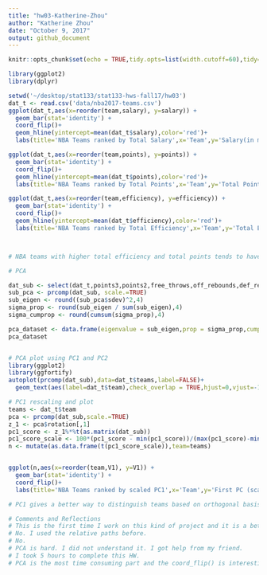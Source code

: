 ```yaml
---
title: "hw03-Katherine-Zhou"
author: "Katherine Zhou"
date: "October 9, 2017"
output: github_document
---
```


```r
knitr::opts_chunk$set(echo = TRUE,tidy.opts=list(width.cutoff=60),tidy=TRUE)
```

```r
library(ggplot2)
library(dplyr)

setwd('~/desktop/stat133/stat133-hws-fall17/hw03')
dat_t <- read.csv('data/nba2017-teams.csv')
ggplot(dat_t,aes(x=reorder(team,salary), y=salary)) +
  geom_bar(stat='identity') +
  coord_flip()+
  geom_hline(yintercept=mean(dat_t$salary),color='red')+
  labs(title='NBA Teams ranked by Total Salary',x='Team',y='Salary(in millions)')

```
```r
ggplot(dat_t,aes(x=reorder(team,points), y=points)) +
  geom_bar(stat='identity') +
  coord_flip()+
  geom_hline(yintercept=mean(dat_t$points),color='red')+
  labs(title='NBA Teams ranked by Total Points',x='Team',y='Total Points')

```
```r

ggplot(dat_t,aes(x=reorder(team,efficiency), y=efficiency)) +
  geom_bar(stat='identity') +
  coord_flip()+
  geom_hline(yintercept=mean(dat_t$efficiency),color='red')+
  labs(title='NBA Teams ranked by Total Efficiency',x='Team',y='Total Efficiency')



# NBA teams with higher total efficiency and total points tends to have higher salary. There is some correlation existing, but it's not enough to conclude they are causes.

```


```r
# PCA

dat_sub <- select(dat_t,points3,points2,free_throws,off_rebounds,def_rebounds,assists,steals,blocks,turnovers,fouls)
sub_pca <- prcomp(dat_sub, scale.=TRUE)
sub_eigen <- round((sub_pca$sdev)^2,4)
sigma_prop <- round(sub_eigen / sum(sub_eigen),4)
sigma_cumprop <- round(cumsum(sigma_prop),4)

pca_dataset <- data.frame(eigenvalue = sub_eigen,prop = sigma_prop,cumprop = sigma_cumprop)
pca_dataset



```

```r
# PCA plot using PC1 and PC2
library(ggplot2)
library(ggfortify)
autoplot(prcomp(dat_sub),data=dat_t$teams,label=FALSE)+
  geom_text(aes(label=dat_t$team),check_overlap = TRUE,hjust=0,vjust=-1,size=3)

```
```r
# PC1 rescaling and plot
teams <- dat_t$team
pca <- prcomp(dat_sub,scale.=TRUE)
z_1 <- pca$rotation[,1]
pc1_score <- z_1%*%t(as.matrix(dat_sub))
pc1_score_scale <- 100*(pc1_score - min(pc1_score))/(max(pc1_score)-min(pc1_score))
n <- mutate(as.data.frame(t(pc1_score_scale)),team=teams)


ggplot(n,aes(x=reorder(team,V1), y=V1)) +
  geom_bar(stat='identity') +
  coord_flip()+
  labs(title='NBA Teams ranked by scaled PC1',x='Team',y='First PC (scaled from 0 to 100)')

# PC1 gives a better way to distinguish teams based on orthogonal basis of correlated variables.

# Comments and Reflections
# This is the first time I work on this kind of project and it is a better way to organize file.
# No. I used the relative paths before.
# No.
# PCA is hard. I did not understand it. I got help from my friend.
# I took 5 hours to complete this HW.
# PCA is the most time consuming part and the coord_flip() is interesting and easy.




```


